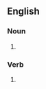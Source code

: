 ==English==

===Noun===
{{head|en|noun form}}

# {{plural of|huddle|lang=en}}

===Verb===
{{head|en|verb form}}

# {{en-third-person singular of|huddle}}